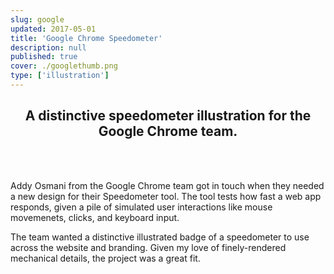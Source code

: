 ```yaml
---
slug: google
updated: 2017-05-01
title: 'Google Chrome Speedometer'
description: null
published: true
cover: ./googlethumb.png
type: ['illustration']
---
```


<FullWidthImage src="https://res.cloudinary.com/dg3gyk0gu/image/upload/c_scale,w_1800/v1589143454/maggieappleton.com/google-speedometer/Banner.png" />

<Center>

## A distinctive speedometer illustration for the Google Chrome team.

<br />
<br />

<BasicImage src="https://res.cloudinary.com/dg3gyk0gu/image/upload/c_scale,w_80/v1589143431/maggieappleton.com/google-speedometer/8PkUL_g8f1DeQAAAAASUVORK5CYII.png" />

</Center>


<TwoParagraph>

<p>Addy Osmani from the Google Chrome team got in touch when they needed a new design for their Speedometer tool. The tool tests how fast a web app responds, given a pile of simulated user interactions like mouse movemenets, clicks, and keyboard input. </p>

<p>The team wanted a distinctive illustrated badge of a speedometer to use across the website and branding.
Given my love of finely-rendered mechanical details, the project was a great fit.</p>

</TwoParagraph>

<FullWidth bgcolour="linear-gradient(#1F4463, #0C2641)">

<div style={{ display: 'grid', gridColumnTemplate: '1fr'}}>

<BasicImage src="https://res.cloudinary.com/dg3gyk0gu/image/upload/c_scale,w_500/v1589143455/maggieappleton.com/google-speedometer/Final-Dark-Export.png" />

<BasicImage src="https://res.cloudinary.com/dg3gyk0gu/image/upload/c_scale,w_550/v1589143453/maggieappleton.com/google-speedometer/Alt1_Isolated.png" />

<BasicImage src="https://res.cloudinary.com/dg3gyk0gu/image/upload/c_scale,w_550/v1589143456/maggieappleton.com/google-speedometer/Alt2_Isolated.png" />


</div>

</FullWidth>